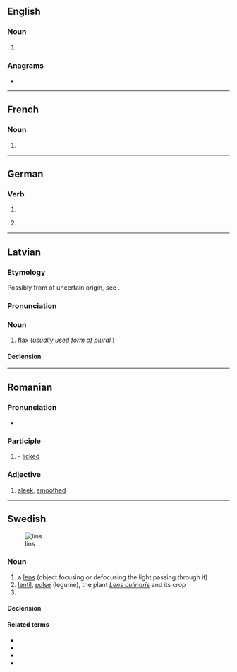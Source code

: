 {{also|Lins|lîns|-lins}}
==English==

===Noun===
{{head|en|noun form}}

# {{plural of|lin|lang=en}}

===Anagrams===
* {{anagrams|en|a=ilns|LISN|nils}}

----

==French==

===Noun===
{{head|fr|noun plural form|g=m}}

# {{plural of|lin|lang=fr}}

----

==German==

===Verb===
{{head|de|verb form}}

# {{de-verb form of|linsen|i|s}}
# {{lb|de|colloquial}} {{de-verb form of|linsen|1|s|g}}

----

==Latvian==

===Etymology===
Possibly from {{bor|lv|sla-pro|*linъ}} of uncertain origin, see {{cog|ru|линь}}.

===Pronunciation===
{{rfp|lv}}

===Noun===
{{lv-noun|m|1st}}

# {{lb|lv|rare}} [[flax]] (''usually used form of plural'' '''{{l|lv|lini}}''')

====Declension====
{{lv-decl-noun|lin|s|1st}}

----

==Romanian==

===Pronunciation===
* {{IPA|[lins]|lang=ro}}

===Participle===
{{head|ro|past participle}}

# {{past participle of|linge|lang=ro|nocat=1}}- [[licked]]

===Adjective===
{{head|ro|adjective}}

# {{lb|ro|of hair}} [[sleek]], [[smoothed]]

----

==Swedish==
[[Image:Linstyper.png|thumb|lins]]

===Noun===
{{sv-noun|c}}

# a [[lens]] (object focusing or defocusing the light passing through it)
# [[lentil]], [[pulse]] (legume), the plant ''[[Lens culinaris]]'' and its crop
# {{sv-noun-form-indef-gen|lin}}

====Declension====
{{sv-infl-noun-c-er|genitive=}}

====Related terms====
* {{l|sv|kameralins}}
* {{l|sv|kontaktlins}}
* {{l|sv|linslus}}
* {{l|sv|linssoppa}}